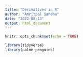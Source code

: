 ```yaml
---
title: "Derivatives in R"
author: "Amritpal Sandhu"
date: "2022-08-13"
output: html_document
---
```


```r
knitr::opts_chunk$set(echo = TRUE)
```

```r
library(tidyverse)
library(palmerpenguins)
```

